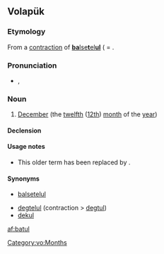 
==Volapük==

===Etymology===
From a [[contraction]] of [[balsetelul|'''ba'''lse'''t'''el'''ul''']] ( = {{compound|bals|e|tel|-ul|lang=vo|t1=ten, now [[deg#Volapük|deg]]|t2=and|t3=two|t4=([[morpheme]] for) month (< [[mul#Volapük|mul]])}}.

===Pronunciation===
* {{IPA|[ba.ˈtul]|lang=vo}}, {{X-SAMPA|[ba."tul]}}

===Noun===
{{vo-noun}}

# {{context|obsolete|lang=vo}} [[December]] (the [[twelfth]] ([[12th]]) [[month]] of the [[year]])

====Declension====
{{vo-decl-noun}}

====Usage notes====
* This older term has been replaced by {{term|dekul|lang=vo||December}}.

====Synonyms====
* {{obsolete|lang=vo}} [[balsetelul]]
* [[degtelul]] (contraction > [[degtul]])
* [[dekul]]

[[Category:vo:Months]]

[[af:batul]]